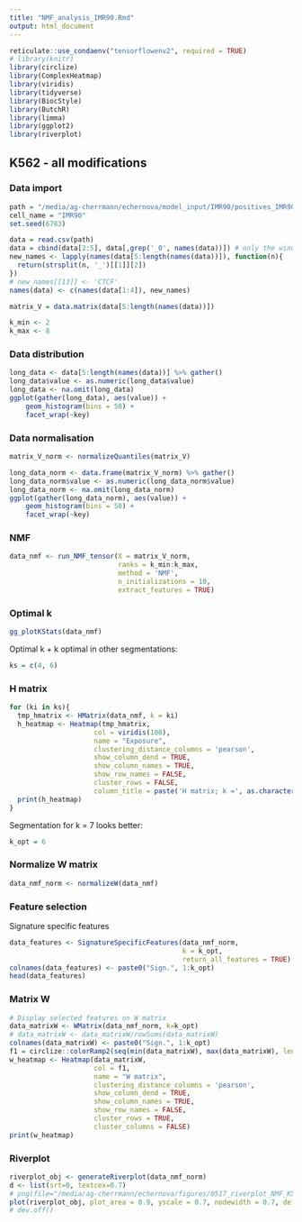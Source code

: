 ```yaml
---
title: "NMF_analysis_IMR90.Rmd"
output: html_document
---
```


```r
reticulate::use_condaenv("tensorflowenv2", required = TRUE)
# library(knitr)
library(circlize)
library(ComplexHeatmap)
library(viridis)
library(tidyverse)
library(BiocStyle)
library(ButchR)
library(limma)
library(ggplot2)
library(riverplot)
```

## K562 - all modifications

### Data import

```r
path = "/media/ag-cherrmann/echernova/model_input/IMR90/positives_IMR90.csv"
cell_name = "IMR90"
set.seed(6783)

data = read.csv(path)
data = cbind(data[2:5], data[,grep('_0', names(data))]) # only the windows on the TAD boundary
new_names <- lapply(names(data[5:length(names(data))]), function(n){
  return(strsplit(n, '_')[[1]][2])
})
# new_names[[13]] <- 'CTCF'
names(data) <- c(names(data[1:4]), new_names)

matrix_V = data.matrix(data[5:length(names(data))])

k_min <- 2
k_max <- 8
```

### Data distribution

```r
long_data <- data[5:length(names(data))] %>% gather()
long_data$value <- as.numeric(long_data$value)
long_data <- na.omit(long_data)
ggplot(gather(long_data), aes(value)) + 
    geom_histogram(bins = 50) + 
    facet_wrap(~key)
```
### Data normalisation
```r
matrix_V_norm <- normalizeQuantiles(matrix_V)

long_data_norm <- data.frame(matrix_V_norm) %>% gather()
long_data_norm$value <- as.numeric(long_data_norm$value)
long_data_norm <- na.omit(long_data_norm)
ggplot(gather(long_data_norm), aes(value)) + 
    geom_histogram(bins = 50) + 
    facet_wrap(~key)
```


### NMF

```r
data_nmf <- run_NMF_tensor(X = matrix_V_norm, 
                           ranks = k_min:k_max,
                           method = 'NMF',
                           n_initializations = 10,
                           extract_features = TRUE)
```
### Optimal k

```r
gg_plotKStats(data_nmf)
```
Optimal k + k optimal in other segmentations:

```r
ks = c(4, 6)
```
### H matrix

```r
for (ki in ks){
  tmp_hmatrix <- HMatrix(data_nmf, k = ki)
  h_heatmap <- Heatmap(tmp_hmatrix,
                     col = viridis(100),
                     name = "Exposure",
                     clustering_distance_columns = 'pearson',
                     show_column_dend = TRUE,
                     show_column_names = TRUE,
                     show_row_names = FALSE,
                     cluster_rows = FALSE,
                     column_title = paste('H matrix; k =', as.character(ki), '; ', cell_name))
  print(h_heatmap)
}
```

Segmentation for k = 7 looks better:
```r
k_opt = 6
```

### Normalize W matrix
```r
data_nmf_norm <- normalizeW(data_nmf)
```

### Feature selection

Signature specific features

```r
data_features <- SignatureSpecificFeatures(data_nmf_norm,
                                           k = k_opt, 
                                           return_all_features = TRUE)
colnames(data_features) <- paste0("Sign.", 1:k_opt)
head(data_features)
```

### Matrix W
```r
# Display selected features on W matrix
data_matrixW <- WMatrix(data_nmf_norm, k=k_opt)
# data_matrixW <- data_matrixW/rowSums(data_matrixW)
colnames(data_matrixW) <- paste0("Sign.", 1:k_opt)
f1 = circlize::colorRamp2(seq(min(data_matrixW), max(data_matrixW), length = 4), c("#EEEEEE", "#FFD700", "#FF0000", "#8b0000"))
w_heatmap <- Heatmap(data_matrixW,
                     col = f1,
                     name = "W matrix",
                     clustering_distance_columns = 'pearson',
                     show_column_dend = TRUE,
                     show_column_names = TRUE,
                     show_row_names = FALSE,
                     cluster_rows = TRUE,
                     cluster_columns = FALSE)
print(w_heatmap)
```

### Riverplot

```r
riverplot_obj <- generateRiverplot(data_nmf_norm)
d <- list(srt=0, textcex=0.7)
# png(file="/media/ag-cherrmann/echernova/figures/0517_riverplot_NMF_K562.png")
plot(riverplot_obj, plot_area = 0.9, yscale = 0.7, nodewidth = 0.7, default_style=d)
# dev.off()
```
